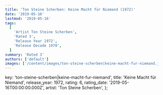 ```yaml
---
title: 'Ton Steine Scherben: Keine Macht für Niemand (1972)'
date: '2019-05-16'
lastmod: '2019-05-16'
tags:
  [
    'Artist Ton Steine Scherben',
    'Rated 3',
    'Release Year 1972',
    'Release Decade 1970',
  ]
summary: 'Rated 3'
authors: ['default']
images: ['/content/images/ton-steine-scherben|keine-macht-fur-niemand.jpg']
---
```


  key: 'ton-steine-scherben|keine-macht-fur-niemand',
  title: 'Keine Macht für Niemand',
  release_year: 1972,
  rating: 6,
  rating_date: '2019-05-16T00:00:00.000Z',
  artist: 'Ton Steine Scherben',
};

<MusicRating data={data} />
